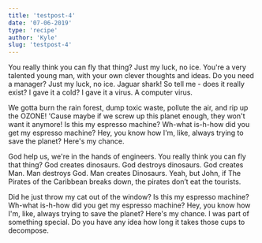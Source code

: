```yaml
---
title: 'testpost-4'
date: '07-06-2019'
type: 'recipe'
author: 'Kyle'
slug: 'testpost-4'
---
```


You really think you can fly that thing? Just my luck, no ice. You're a very talented young man, with your own clever thoughts and ideas. Do you need a manager? Just my luck, no ice. Jaguar shark! So tell me - does it really exist? I gave it a cold? I gave it a virus. A computer virus.

We gotta burn the rain forest, dump toxic waste, pollute the air, and rip up the OZONE! 'Cause maybe if we screw up this planet enough, they won't want it anymore! Is this my espresso machine? Wh-what is-h-how did you get my espresso machine? Hey, you know how I'm, like, always trying to save the planet? Here's my chance.

God help us, we're in the hands of engineers. You really think you can fly that thing? God creates dinosaurs. God destroys dinosaurs. God creates Man. Man destroys God. Man creates Dinosaurs. Yeah, but John, if The Pirates of the Caribbean breaks down, the pirates don’t eat the tourists.

Did he just throw my cat out of the window? Is this my espresso machine? Wh-what is-h-how did you get my espresso machine? Hey, you know how I'm, like, always trying to save the planet? Here's my chance. I was part of something special. Do you have any idea how long it takes those cups to decompose.
